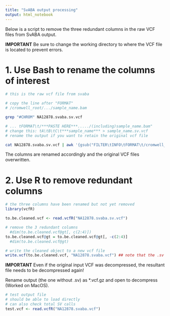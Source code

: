 ```yaml
---
title: "SvABA output processing"
output: html_notebook
---
```

Below is a script to remove the three redundant columns in the raw VCF files from SvABA output.

**IMPORTANT** Be sure to change the working directory to where the VCF file is located to prevent errors.


# 1. Use Bash to rename the columns of interest
```bash
# this is the raw vcf file from svaba

# copy the line after "FORMAT"
# /cromwell_root/.../sample_name.bam

grep "#CHROM" NA12878.svaba.sv.vcf
```


```bash
# ... tFORMAT\t/***PASTE HERE***...../(including)sample_name.bam"
# change this: tA\tB\tC\t***sample_name*** > sample_name.sv.vcf
# rename the output if you want to retain the original vcf file

cat NA12878.svaba.sv.vcf | awk '{gsub("FILTER\tINFO\tFORMAT\t/cromwell_root/gatk-test-data/wgs_bam/NA12878_24RG_hg38/NA12878_24RG.hg38.bam", "FILTER\tINFO\tFORMAT\tA\tB\tC\tNA12878")}1' > NA12878.svaba.sv.vcf
```

The columns are renamed accordingly and the original VCF files overwritten.


# 2. Use R to remove redundant columns
```r
# the three columns have been renamed but not yet removed
library(vcfR)

to.be.cleaned.vcf <- read.vcfR("NA12878.svaba.sv.vcf")

# remove the 3 redundant columns
  #dim(to.be.cleaned.vcf@gt[, c(2:4)])
to.be.cleaned.vcf@gt = to.be.cleaned.vcf@gt[, -c(2:4)]
  #dim(to.be.cleaned.vcf@gt)

# write the cleaned object to a new vcf file
write.vcf(to.be.cleaned.vcf, "NA12878.svaba.vcf") ## note that the .sv was removed in the new file
```

**IMPORTANT**
Even if the original input VCF was decompressed, the resultant file needs to be decompressed again!

Rename output (the one without .sv) as *.vcf.gz and open to decompress (Worked on MacOS).

```r
# test output file
# should be able to load directly 
# can also check total SV calls
test.vcf <- read.vcfR("NA12878.svaba.vcf")
```

